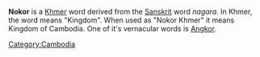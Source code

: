 '''Nokor''' is a [[Khmer]] word derived from the [[Sanskrit]] word ''nagara''. In Khmer, the word means "Kingdom". When used as "Nokor Khmer" it means Kingdom of Cambodia. One of it's vernacular words is [[Angkor]].

{{stub}}
[[Category:Cambodia]]